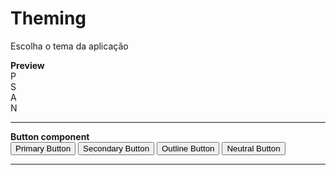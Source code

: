 
<Meta title="Select theme" />

# Theming

Escolha o tema da aplicação

<div className="bg-base-100 px-4 py-3 rounded-lg border border-zinc-700">
  <strong className="block mb-3 text-lg">Preview</strong>

<div className="flex flex-wrap gap-1">
  <div
    className="bg-primary flex aspect-square w-5 items-center justify-center rounded lg:w-6"
    title="primary"
  >
    <div className="text-primary-content text-sm font-bold">P</div>
  </div>
  <div
    className="bg-secondary flex aspect-square w-5 items-center justify-center rounded lg:w-6"
    title="secondary"
  >
    <div className="text-secondary-content text-sm font-bold">S</div>
  </div>
  <div
    className="bg-accent flex aspect-square w-5 items-center justify-center rounded lg:w-6"
    title="accent"
  >
    <div className="text-accent-content text-sm font-bold">A</div>
  </div>
  <div
    className="bg-neutral flex aspect-square w-5 items-center justify-center rounded lg:w-6"
    title="neutral"
  >
    <div className="text-neutral-content text-sm font-bold">N</div>
  </div>
</div>

<hr className="my-4" />

<div className="flex flex-col gap-3">
  <strong className="block mb-3 text-lg">Button component</strong>

  <div className="grid grid-cols-2 gap-4">
    <Button variant="primary">
      <span>Primary Button</span>
    </Button>
    <Button variant="secondary">
      <span>Secondary Button</span>
    </Button>
    <Button variant="primary" opt="outline">
      <span>Outline Button</span>
    </Button>
    <Button>Neutral Button</Button>
  </div>
</div>

</div>

<hr className="my-4" />

<ThemeSelector />
